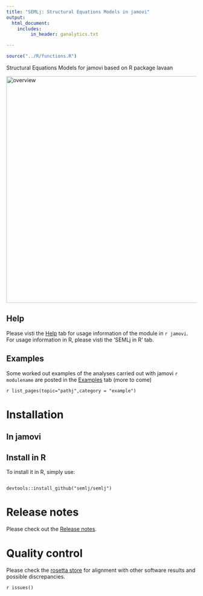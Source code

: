 ```yaml
---
title: "SEMLj: Structural Equations Models in jamovi"
output: 
  html_document:
    includes:
         in_header: ganalytics.txt

---
```

  

```r
source("../R/functions.R")

```
  

Structural Equations Models for jamovi based on R package lavaan

<img src="pics/overview.png" class="img-responsive" alt="overview" width="600">

## Help


Please visti the [Help](help.html) tab for usage information of the module in `r jamovi`. For usage information in R, please visti the 'SEMLj in R' tab.

## Examples

Some worked out examples of the analyses carried out with jamovi `r modulename` are posted in the  [Examples](examples.html) tab (more to come)

`r list_pages(topic="pathj",category = "example")`



# Installation

## In jamovi


## Install in R

To install it in R, simply use:

```

devtools::install_github("semlj/semlj")

```

# Release notes

Please check out the  [Release notes](release_notes.html). 

# Quality control

Please check the [rosetta store](rosetta.html) for alignment with other software results and possible discrepancies.

  
`r issues()`

